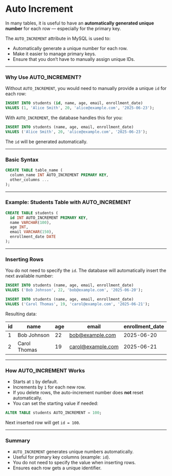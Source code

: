 # Auto Increment

In many tables, it is useful to have an **automatically generated unique number** for each row — especially for the primary key.

The `AUTO_INCREMENT` attribute in MySQL is used to:

- Automatically generate a unique number for each row.
- Make it easier to manage primary keys.
- Ensure that you don’t have to manually assign unique IDs.

---

### Why Use AUTO_INCREMENT?

Without `AUTO_INCREMENT`, you would need to manually provide a unique `id` for each row:

```sql
INSERT INTO students (id, name, age, email, enrollment_date)
VALUES (1, 'Alice Smith', 20, 'alice@example.com', '2025-06-23');
```

With `AUTO_INCREMENT`, the database handles this for you:

```sql
INSERT INTO students (name, age, email, enrollment_date)
VALUES ('Alice Smith', 20, 'alice@example.com', '2025-06-23');
```

The `id` will be generated automatically.

---

### Basic Syntax

```sql
CREATE TABLE table_name (
  column_name INT AUTO_INCREMENT PRIMARY KEY,
  other_columns ...
);
```

---

### Example: Students Table with AUTO_INCREMENT

```sql
CREATE TABLE students (
  id INT AUTO_INCREMENT PRIMARY KEY,
  name VARCHAR(100),
  age INT,
  email VARCHAR(150),
  enrollment_date DATE
);
```

---

### Inserting Rows

You do not need to specify the `id`.
The database will automatically insert the next available number:

```sql
INSERT INTO students (name, age, email, enrollment_date)
VALUES ('Bob Johnson', 22, 'bob@example.com', '2025-06-20');

INSERT INTO students (name, age, email, enrollment_date)
VALUES ('Carol Thomas', 19, 'carol@example.com', '2025-06-21');
```

Resulting data:

| id  | name         | age | email                                         | enrollment_date |
| --- | ------------ | --- | --------------------------------------------- | --------------- |
| 1   | Bob Johnson  | 22  | [bob@example.com](mailto:bob@example.com)     | 2025-06-20      |
| 2   | Carol Thomas | 19  | [carol@example.com](mailto:carol@example.com) | 2025-06-21      |

---

### How AUTO_INCREMENT Works

- Starts at `1` by default.
- Increments by `1` for each new row.
- If you delete rows, the auto-increment number does **not** reset automatically.
- You can set the starting value if needed:

```sql
ALTER TABLE students AUTO_INCREMENT = 100;
```

Next inserted row will get `id = 100`.

---

### Summary

- `AUTO_INCREMENT` generates unique numbers automatically.
- Useful for primary key columns (example: `id`).
- You do not need to specify the value when inserting rows.
- Ensures each row gets a unique identifier.
